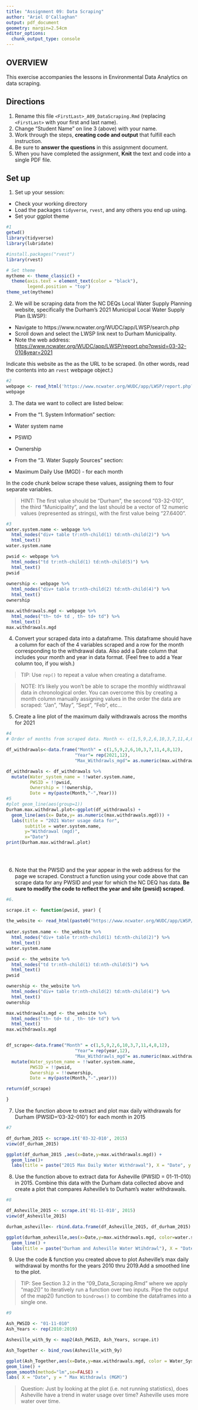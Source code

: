 ```yaml
---
title: "Assignment 09: Data Scraping"
author: "Ariel O'Callaghan"
output: pdf_document
geometry: margin=2.54cm
editor_options: 
  chunk_output_type: console
---
```


## OVERVIEW

This exercise accompanies the lessons in Environmental Data Analytics on data scraping. 

## Directions
1. Rename this file `<FirstLast>_A09_DataScraping.Rmd` (replacing `<FirstLast>` with your first and last name).
2. Change "Student Name" on line 3 (above) with your name.
3. Work through the steps, **creating code and output** that fulfill each instruction.
4. Be sure to **answer the questions** in this assignment document.
5. When you have completed the assignment, **Knit** the text and code into a single PDF file.


## Set up 
1. Set up your session:

* Check your working directory
* Load the packages `tidyverse`, `rvest`, and any others you end up using.
* Set your ggplot theme

```r
#1
getwd()
library(tidyverse)
library(lubridate)

#install.packages("rvest")
library(rvest)

# Set theme
mytheme <- theme_classic() +
  theme(axis.text = element_text(color = "black"), 
        legend.position = "top")
theme_set(mytheme)
```

2. We will be scraping data from the NC DEQs Local Water Supply Planning website, specifically the Durham's 2021 Municipal Local Water Supply Plan (LWSP): 
 * Navigate to https://www.ncwater.org/WUDC/app/LWSP/search.php
 * Scroll down and select the LWSP link next to Durham Municipality. 
 * Note the web address: <https://www.ncwater.org/WUDC/app/LWSP/report.php?pwsid=03-32-010&year=2021>
 
Indicate this website as the as the URL to be scraped. (In other words, read the contents into an `rvest` webpage object.)

```r
#2
webpage <- read_html('https://www.ncwater.org/WUDC/app/LWSP/report.php?pwsid=03-32-010&year=2021')
webpage

```

3. The data we want to collect are listed below:

* From the "1. System Information" section:
 * Water system name
 * PSWID
 * Ownership
 
* From the "3. Water Supply Sources" section:
 * Maximum Daily Use (MGD) - for each month

In the code chunk below scrape these values, assigning them to four separate variables.

>HINT: The first value should be "Durham", the second "03-32-010", the third "Municipality", and the last should be a vector of 12 numeric values (represented as strings), with the first value being "27.6400".

```r
#3
water.system.name <- webpage %>% 
  html_nodes("div+ table tr:nth-child(1) td:nth-child(2)") %>% 
  html_text()
water.system.name

pwsid <- webpage %>% 
  html_nodes("td tr:nth-child(1) td:nth-child(5)") %>% 
  html_text()
pwsid
  
ownership <- webpage %>% 
  html_nodes("div+ table tr:nth-child(2) td:nth-child(4)") %>% 
  html_text()
ownership

max.withdrawals.mgd <- webpage %>% 
  html_nodes("th~ td+ td , th~ td+ td") %>% 
  html_text()
max.withdrawals.mgd

```


4. Convert your scraped data into a dataframe. This dataframe should have a column for each of the 4 variables scraped and a row for the month corresponding to the withdrawal data. Also add a Date column that includes your month and year in data format. (Feel free to add a Year column too, if you wish.)

>TIP: Use `rep()` to repeat a value when creating a dataframe.

>NOTE: It's likely you won't be able to scrape the monthly widthrawal data in chronological order. You can overcome this by creating a month column manually assigning values in the order the data are scraped: "Jan", "May", "Sept", "Feb", etc...

5. Create a line plot of the maximum daily withdrawals across the months for 2021

```r
#4
# Order of months from scraped data. Month <- c(1,5,9,2,6,10,3,7,11,4,8,12)

df_withdrawals<-data.frame("Month" = c(1,5,9,2,6,10,3,7,11,4,8,12), 
                          "Year"= rep(2021,12),
                          "Max_Withdrawls_mgd"= as.numeric(max.withdrawals.mgd))

df_withdrawals <- df_withdrawals %>% 
  mutate(Water_system_name = !!water.system.name,
         PWSID = !!pwsid,
         Ownership = !!ownership,
         Date = my(paste(Month,"-",Year)))
#5
#plot geom_line(aes(group=1))
Durham.max.withdrawl.plot<-ggplot(df_withdrawals) +
  geom_line(aes(x= Date,y= as.numeric(max.withdrawals.mgd))) + 
  labs(title = "2021 Water usage data for",
       subtitle = water.system.name,
       y="Withdrawal (mgd)",
       x="Date")
print(Durham.max.withdrawl.plot)

  
 
```

6. Note that the PWSID and the year appear in the web address for the page we scraped. Construct a function using your code above that can scrape data for any PWSID and year for which the NC DEQ has data. **Be sure to modify the code to reflect the year and site (pwsid) scraped**.

```r
#6.

scrape.it <- function(pwsid, year) {
  
the_website <- read_html(paste0("https://www.ncwater.org/WUDC/app/LWSP/search.php?pwsid=", pwsid,'&year=', year ))
           
water.system.name <- the_website %>% 
  html_nodes("div+ table tr:nth-child(1) td:nth-child(2)") %>% 
  html_text()
water.system.name

pwsid <- the_website %>% 
  html_nodes("td tr:nth-child(1) td:nth-child(5)") %>% 
  html_text()
pwsid

ownership <- the_website %>% 
  html_nodes("div+ table tr:nth-child(2) td:nth-child(4)") %>% 
  html_text()
ownership

max.withdrawals.mgd <- the_website %>% 
  html_nodes("th~ td+ td , th~ td+ td") %>% 
  html_text()
max.withdrawals.mgd


df_scrape<-data.frame("Month" = c(1,5,9,2,6,10,3,7,11,4,8,12), 
                          "Year"= rep(year,12),
                          "Max_Withdrawls_mgd"= as.numeric(max.withdrawals.mgd)) %>% 
  mutate(Water_system_name = !!water.system.name,
         PWSID = !!pwsid,
         Ownership = !!ownership,
         Date = my(paste(Month,"-",year)))

return(df_scrape)

}
```

7. Use the function above to extract and plot max daily withdrawals for Durham (PWSID='03-32-010') for each month in 2015

```r
#7

df_durham_2015 <- scrape.it('03-32-010', 2015)
view(df_durham_2015)

ggplot(df_durham_2015 ,aes(x=Date,y=max.withdrawals.mgd)) +
  geom_line()+
  labs(title = paste("2015 Max Daily Water Withdrawal"), X = "Date", y = " Max Daily Withdrawals (mgd)")
```

8. Use the function above to extract data for Asheville (PWSID = 01-11-010) in 2015. Combine this data with the Durham data collected above and create a plot that compares Asheville's to Durham's water withdrawals.

```r
#8

df_Asheville_2015 <- scrape.it('01-11-010', 2015)
view(df_Asheville_2015)

durham_asheville<- rbind.data.frame(df_Asheville_2015, df_durham_2015)

ggplot(durham_asheville,aes(x=Date,y=max.withdrawals.mgd, color=water.system.name)) +
  geom_line() +
  labs(title = paste("Durham and Asheville Water Wtihdrawl"), X = "Date", y = " Max Daily Withdrawals (mgd)")
```


9. Use the code & function you created above to plot Asheville's max daily withdrawal by months for the years 2010 thru 2019.Add a smoothed line to the plot.

>TIP: See Section 3.2 in the "09_Data_Scraping.Rmd" where we apply "map2()" to iteratively run a function over two inputs. Pipe the output of the map2() function to `bindrows()` to combine the dataframes into a single one. 

```r
#9

Ash_PWSID <- "01-11-010"
Ash_Years <- rep(2010:2019)

Asheville_with_9y <- map2(Ash_PWSID, Ash_Years, scrape.it)

Ash_Together <- bind_rows(Asheville_with_9y)

ggplot(Ash_Together,aes(x=Date,y=max.withdrawals.mgd, color = Water_System)) +
geom_line() +
geom_smooth(method="lm",se=FALSE) +
labs( X = "Date", y = " Max Withdrawls (MGM)")
```

>Question: Just by looking at the plot (i.e. not running statistics), does Asheville have a trend in water usage over time?
Asheville uses more water over time. 
